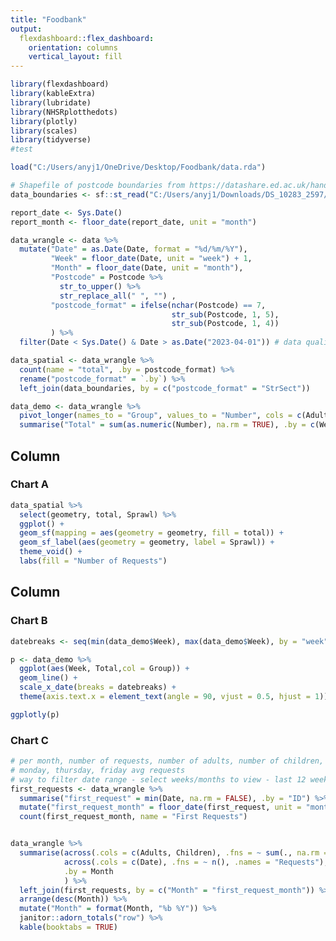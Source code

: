 ```yaml
---
title: "Foodbank"
output: 
  flexdashboard::flex_dashboard:
    orientation: columns
    vertical_layout: fill
---
```


```r
library(flexdashboard) 
library(kableExtra)
library(lubridate)
library(NHSRplotthedots)
library(plotly)
library(scales) 
library(tidyverse)  
#test 
```

```r
load("C:/Users/anyj1/OneDrive/Desktop/Foodbank/data.rda")

# Shapefile of postcode boundaries from https://datashare.ed.ac.uk/handle/10283/2597
data_boundaries <- sf::st_read("C:/Users/anyj1/Downloads/DS_10283_2597/GB_Postcodes/GB_Postcodes/PostalSector.shp")
```

```r
report_date <- Sys.Date()
report_month <- floor_date(report_date, unit = "month")
```

```r
data_wrangle <- data %>%
  mutate("Date" = as.Date(Date, format = "%d/%m/%Y"),
         "Week" = floor_date(Date, unit = "week") + 1,
         "Month" = floor_date(Date, unit = "month"),
         "Postcode" = Postcode %>%
           str_to_upper() %>%
           str_replace_all(" ", "") ,
         "postcode_format" = ifelse(nchar(Postcode) == 7,
                                    str_sub(Postcode, 1, 5),
                                    str_sub(Postcode, 1, 4))
         ) %>%
  filter(Date < Sys.Date() & Date > as.Date("2023-04-01")) # data quality issues!

data_spatial <- data_wrangle %>%
  count(name = "total", .by = postcode_format) %>%
  rename("postcode_format" = `.by`) %>%
  left_join(data_boundaries, by = c("postcode_format" = "StrSect"))

data_demo <- data_wrangle %>%
  pivot_longer(names_to = "Group", values_to = "Number", cols = c(Adults, Children)) %>%
  summarise("Total" = sum(as.numeric(Number), na.rm = TRUE), .by = c(Week, Group))
```


Column {data-width=500}
-----------------------------------------------------------------------

### Chart A
```r
data_spatial %>%
  select(geometry, total, Sprawl) %>%
  ggplot() +
  geom_sf(mapping = aes(geometry = geometry, fill = total)) +
  geom_sf_label(aes(geometry = geometry, label = Sprawl)) + 
  theme_void() +
  labs(fill = "Number of Requests")
```

Column {data-width=500}
-----------------------------------------------------------------------

### Chart B

```r
datebreaks <- seq(min(data_demo$Week), max(data_demo$Week), by = "week")

p <- data_demo %>%
  ggplot(aes(Week, Total,col = Group)) +
  geom_line() + 
  scale_x_date(breaks = datebreaks) +
  theme(axis.text.x = element_text(angle = 90, vjust = 0.5, hjust = 1))

ggplotly(p)
```

### Chart C

```r
# per month, number of requests, number of adults, number of children, number new requesters
# monday, thursday, friday avg requests
# way to filter date range - select weeks/months to view - last 12 weeks / last 3 months, ...
first_requests <- data_wrangle %>%
  summarise("first_request" = min(Date, na.rm = FALSE), .by = "ID") %>%
  mutate("first_request_month" = floor_date(first_request, unit = "month")) %>%
  count(first_request_month, name = "First Requests")


data_wrangle %>%
  summarise(across(.cols = c(Adults, Children), .fns = ~ sum(., na.rm = TRUE)),
            across(.cols = c(Date), .fns = ~ n(), .names = "Requests"),
            .by = Month
            ) %>%
  left_join(first_requests, by = c("Month" = "first_request_month")) %>%
  arrange(desc(Month)) %>%
  mutate("Month" = format(Month, "%b %Y")) %>%
  janitor::adorn_totals("row") %>%
  kable(booktabs = TRUE) 
```

